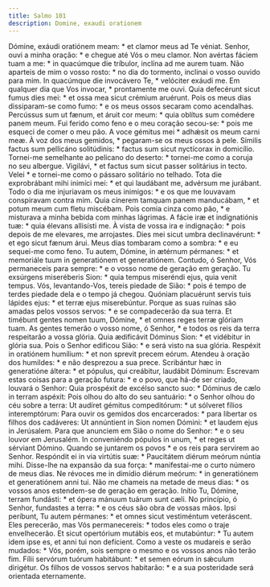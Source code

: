 ```yaml
---
title: Salmo 101
description: Domine, exaudi orationem
---
```


<div class="side-by-side not-content">
  <span>
    Dómine, exáudi oratiónem meam: * et clamor meus ad Te véniat.
  </span>
  <span>
    Senhor, ouvi a minha oração: * e chegue até Vós o meu clamor.
  </span>
  <span>
    Non avértas fáciem tuam a me: * in quacúmque die tríbulor, inclína ad me
    aurem tuam.
  </span>
  <span>
    Não aparteis de mim o vosso rosto: * no dia do tormento, inclinai o vosso
    ouvido para mim.
  </span>
  <span>
    In quacúmque die invocávero Te, * velóciter exáudi me.
  </span>
  <span>
    Em qualquer dia que Vos invocar, * prontamente me ouvi.
  </span>
  <span>
    Quia defecérunt sicut fumus dies mei: * et ossa mea sicut crémium aruérunt.
  </span>
  <span>
    Pois os meus dias dissiparam-se como fumo: * e os meus ossos secaram como
    acendalhas.
  </span>
  <span>
    Percússus sum ut fænum, et áruit cor meum: * quia oblítus sum comédere panem
    meum.
  </span>
  <span>
    Fui ferido como feno e o meu coração secou-se: * pois me esqueci de comer o
    meu pão.
  </span>
  <span>
    A voce gémitus mei * adhǽsit os meum carni meæ.
  </span>
  <span>
    À voz dos meus gemidos, * pegaram-se os meus ossos à pele.
  </span>
  <span>
    Símilis factus sum pellicáno solitúdinis: * factus sum sicut nyctícorax in
    domicílio.
  </span>
  <span>
    Tornei-me semelhante ao pelicano do deserto: * tornei-me como a coruja no
    seu albergue.
  </span>
  <span>
    Vigilávi, * et factus sum sicut passer solitárius in tecto.
  </span>
  <span>
    Velei * e tornei-me como o pássaro solitário no telhado.
  </span>
  <span>
    Tota die exprobrábant mihi inimíci mei: * et qui laudábant me, advérsum me
    jurábant.
  </span>
  <span>
    Todo o dia me injuriavam os meus inimigos: * e os que me louvavam
    conspiravam contra mim.
  </span>
  <span>
    Quia cínerem tamquam panem manducábam, * et potum meum cum fletu miscébam.
  </span>
  <span>
    Pois comia cinza como pão, * e misturava a minha bebida com minhas lágrimas.
  </span>
  <span>
    A fácie iræ et indignatiónis tuæ: * quia élevans allisísti me.
  </span>
  <span>
    À vista de vossa ira e indignação: * pois depois de me elevares, me
    arrojastes.
  </span>
  <span>
    Dies mei sicut umbra declinavérunt: * et ego sicut fænum árui.
  </span>
  <span>
    Meus dias tombaram como a sombra: * e eu sequei-me como feno.
  </span>
  <span>
    Tu autem, Dómine, in ætérnum pérmanes: * et memoriále tuum in generatiónem
    et generatiónem.
  </span>
  <span>
    Contudo, ó Senhor, Vós permaneceis para sempre: * e o vosso nome de geração
    em geração.
  </span>
  <span>
    Tu exsúrgens miseréberis Sion: * quia tempus miseréndi ejus, quia venit
    tempus.
  </span>
  <span>
    Vós, levantando-Vos, tereis piedade de Sião: * pois é tempo de terdes
    piedade dela e o tempo já chegou.
  </span>
  <span>
    Quóniam placuérunt servis tuis lápides ejus: * et terræ ejus miserebúntur.
  </span>
  <span>
    Porque as suas ruínas são amadas pelos vossos servos: * e se compadecerão da
    sua terra.
  </span>
  <span>
    Et timébunt gentes nomen tuum, Dómine, * et omnes reges terræ glóriam tuam.
  </span>
  <span>
    As gentes temerão o vosso nome, ó Senhor, * e todos os reis da terra
    respeitarão a vossa glória.
  </span>
  <span>
    Quia ædificávit Dóminus Sion: * et vidébitur in glória sua.
  </span>
  <span>
    Pois o Senhor edificou Sião: * e será visto na sua glória.
  </span>
  <span>
    Respéxit in oratiónem humílium: * et non sprevit precem eórum.
  </span>
  <span>
    Atendeu à oração dos humildes: * e não desprezou a sua prece.
  </span>
  <span>
    Scribántur hæc in generatióne áltera: * et pópulus, qui creábitur, laudábit
    Dóminum:
  </span>
  <span>
    Escrevam estas coisas para a geração futura: * e o povo, que há-de ser
    criado, louvará o Senhor:
  </span>
  <span>
    Quia prospéxit de excélso sancto suo: * Dóminus de cælo in terram aspéxit:
  </span>
  <span>
    Pois olhou do alto do seu santuário: * o Senhor olhou do céu sobre a terra:
  </span>
  <span>
    Ut audíret gémitus compeditórum: * ut sólveret fílios interemptórum:
  </span>
  <span>
    Para ouvir os gemidos dos encarcerados: * para libertar os filhos dos
    cadáveres:
  </span>
  <span>
    Ut annúntient in Sion nomen Dómini: * et laudem ejus in Jerúsalem.
  </span>
  <span>
    Para que anunciem em Sião o nome do Senhor: * e o seu louvor em Jerusalém.
  </span>
  <span>
    In conveniéndo pópulos in unum, * et reges ut sérviant Dómino.
  </span>
  <span>
    Quando se juntarem os povos * e os reis para servirem ao Senhor.
  </span>
  <span>
    Respóndit ei in via virtútis suæ: * Paucitátem diérum meórum núntia mihi.
  </span>
  <span>
    Disse-lhe na expansão da sua força: * manifestai-me o curto número de meus
    dias.
  </span>
  <span>
    Ne révoces me in dimídio diérum meórum: * in generatiónem et generatiónem
    anni tui.
  </span>
  <span>
    Não me chameis na metade de meus dias: * os vossos anos estendem-se de
    geração em geração.
  </span>
  <span>
    Inítio Tu, Dómine, terram fundásti: * et ópera mánuum tuárum sunt cæli.
  </span>
  <span>
    No princípio, ó Senhor, fundastes a terra: * e os céus são obra de vossas
    mãos.
  </span>
  <span>
    Ipsi períbunt, Tu autem pérmanes: * et omnes sicut vestiméntum veteráscent.
  </span>
  <span>
    Eles perecerão, mas Vós permanecereis: * todos eles como o traje
    envelhecerão.
  </span>
  <span>
    Et sicut opertórium mutábis eos, et mutabúntur: * Tu autem idem ipse es, et
    anni tui non defícient.
  </span>
  <span>
    Como a veste os mudareis e serão mudados: * Vós, porém, sois sempre o mesmo
    e os vossos anos não terão fim.
  </span>
  <span>
    Fílii servórum tuórum habitábunt: * et semen eórum in sǽculum dirigétur.
  </span>
  <span>
    Os filhos de vossos servos habitarão: * e a sua posteridade será orientada
    eternamente.
  </span>
</div>
